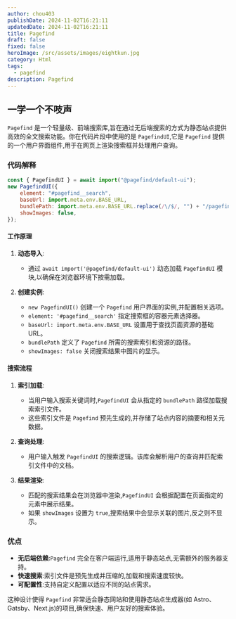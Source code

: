 ```yaml
---
author: chou403
publishDate: 2024-11-02T16:21:11
updatedDate: 2024-11-02T16:21:11
title: Pagefind
draft: false
fixed: false
heroImage: /src/assets/images/eightkun.jpg
category: Html
tags:
  - pagefind
description: Pagefind
---
```


## 一学一个不吱声

`Pagefind` 是一个轻量级、前端搜索库,旨在通过无后端搜索的方式为静态站点提供高效的全文搜索功能。你在代码片段中使用的是 `PagefindUI`,它是 `Pagefind` 提供的一个用户界面组件,用于在网页上渲染搜索框并处理用户查询。

### 代码解释

```javascript
const { PagefindUI } = await import("@pagefind/default-ui");
new PagefindUI({
	element: "#pagefind__search",
	baseUrl: import.meta.env.BASE_URL,
	bundlePath: import.meta.env.BASE_URL.replace(/\/$/, "") + "/pagefind/",
	showImages: false,
});
```

#### 工作原理

1. **动态导入**:

   - 通过 `await import('@pagefind/default-ui')` 动态加载 `PagefindUI` 模块,以确保在浏览器环境下按需加载。

2. **创建实例**:
   - `new PagefindUI()` 创建一个 `Pagefind` 用户界面的实例,并配置相关选项。
   - `element: '#pagefind__search'` 指定搜索框的容器元素选择器。
   - `baseUrl: import.meta.env.BASE_URL` 设置用于查找页面资源的基础 URL。
   - `bundlePath` 定义了 `Pagefind` 所需的搜索索引和资源的路径。
   - `showImages: false` 关闭搜索结果中图片的显示。

#### 搜索流程

1. **索引加载**:

   - 当用户输入搜索关键词时,`PagefindUI` 会从指定的 `bundlePath` 路径加载搜索索引文件。
   - 这些索引文件是 `Pagefind` 预先生成的,并存储了站点内容的摘要和相关元数据。

2. **查询处理**:

   - 用户输入触发 `PagefindUI` 的搜索逻辑。该库会解析用户的查询并匹配索引文件中的文档。

3. **结果渲染**:
   - 匹配的搜索结果会在浏览器中渲染,`PagefindUI` 会根据配置在页面指定的元素中展示结果。
   - 如果 `showImages` 设置为 `true`,搜索结果中会显示关联的图片,反之则不显示。

### 优点

- **无后端依赖**:`Pagefind` 完全在客户端运行,适用于静态站点,无需额外的服务器支持。
- **快速搜索**:索引文件是预先生成并压缩的,加载和搜索速度较快。
- **可配置性**:支持自定义配置以适应不同的站点需求。

这种设计使得 `Pagefind` 非常适合静态网站和使用静态站点生成器(如 Astro、Gatsby、Next.js)的项目,确保快速、用户友好的搜索体验。
